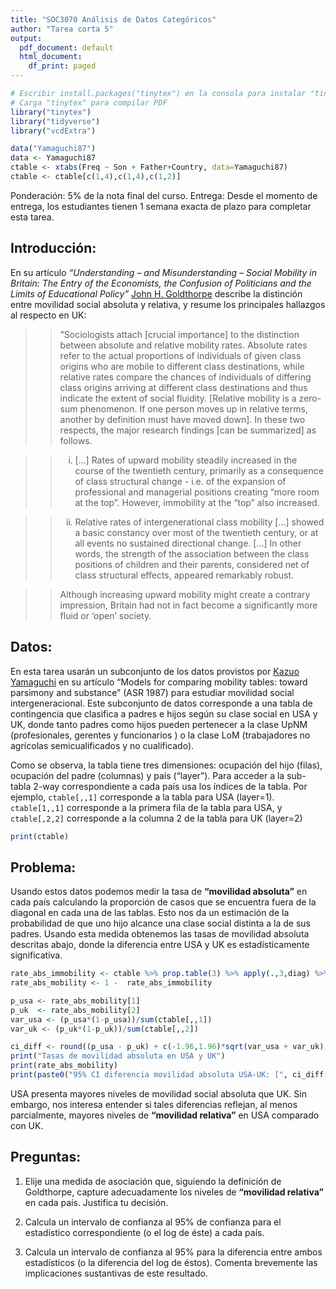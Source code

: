 ```yaml
---
title: "SOC3070 Análisis de Datos Categóricos"
author: "Tarea corta 5"
output:
  pdf_document: default
  html_document:
    df_print: paged
---
```


```r
# Escribir install.packages("tinytex") en la consola para instalar "tinytex"
# Carga "tinytex" para compilar PDF
library("tinytex")
library("tidyverse")
library("vcdExtra")

data("Yamaguchi87")
data <- Yamaguchi87
ctable <- xtabs(Freq ~ Son + Father+Country, data=Yamaguchi87)
ctable <- ctable[c(1,4),c(1,4),c(1,2)]
```
Ponderación: 5% de la nota final del curso. Entrega: Desde el momento de entrega, los estudiantes tienen 1 semana exacta de plazo para completar esta tarea.

## Introducción: 

En su artículo _"Understanding  –  and  Misunderstanding –  Social  Mobility  in  Britain:  The  Entry of the Economists, the   Confusion of Politicians and the Limits of Educational Policy"_ [John H. Goldthorpe](https://en.wikipedia.org/wiki/John_Goldthorpe) describe la distinción entre movilidad social absoluta y relativa, y resume los principales hallazgos al respecto en UK:

> > "Sociologists  attach [crucial importance]  to  the  distinction between absolute and relative mobility rates. Absolute rates refer to the actual proportions of individuals of given class origins who are mobile to different class destinations, while relative rates compare the  chances of individuals of differing  class origins arriving at different class destinations  and  thus  indicate  the  extent  of  social  fluidity.  [Relative mobility is a zero-sum phenomenon. If one person moves up in relative terms, another by definition must have moved down]. In  these  two  respects, the major research findings [can be summarized] as follows. 

> > (i) [...] Rates  of  upward  mobility steadily  increased  in  the  course  of  the twentieth  century,  primarily  as  a  consequence  of  class  structural  change  -  i.e.  of  the expansion  of  professional  and  managerial  positions creating "more   room  at  the  top". However, immobility at the "top" also increased.

> > (ii)  Relative  rates  of  intergenerational  class  mobility [...] showed  a basic  constancy  over  most  of  the  twentieth  century,  or  at  all  events  no  sustained  directional change. [...] In  other  words,  the  strength  of  the  association  between  the  class  positions  of  children  and their parents, considered net of class structural effects, appeared remarkably robust. 

> > Although increasing  upward  mobility  might  create  a  contrary impression,  Britain  had  not  in  fact become a significantly more fluid or ‘open’ society.

## Datos: 

En esta tarea usarán un subconjunto de los datos provistos por [Kazuo Yamaguchi](https://sociology.uchicago.edu/directory/kazuo-yamaguchi) en su artículo "Models for comparing mobility tables: toward parsimony and substance" (ASR 1987) para estudiar movilidad social intergeneracional. Este subconjunto de datos corresponde a una tabla de contingencia que clasifica a padres e hijos según su clase social en USA y UK, donde  tanto padres como hijos pueden pertenecer a la clase UpNM (profesionales, gerentes y funcionarios ) o la clase LoM (trabajadores no agrícolas semicualificados y no cualificado).

Como se observa, la tabla tiene tres dimensiones: ocupación del hijo (filas), ocupación del padre (columnas) y país ("layer"). Para acceder a la sub-tabla 2-way correspondiente a cada país usa los índices de la tabla. Por ejemplo, `ctable[,,1]` corresponde a la tabla para USA (layer=1). `ctable[1,,1]` corresponde a la primera fila de la tabla para USA, y `ctable[,2,2]` corresponde a la columna 2 de la tabla para UK (layer=2)

```r
print(ctable)
```

## Problema: 

Usando estos datos podemos medir la tasa de **"movilidad absoluta"** en cada país calculando la proporción de casos que se encuentra fuera de la diagonal en cada una de las tablas. Esto nos da un estimación de la probabilidad de que uno hijo alcance una clase social distinta a la de sus padres. Usando esta medida obtenemos las tasas de movilidad absoluta descritas abajo, donde la diferencia entre USA y UK es estadísticamente significativa.

```r
rate_abs_immobility <- ctable %>% prop.table(3) %>% apply(.,3,diag) %>% apply(.,2,sum) 
rate_abs_mobility <- 1 -  rate_abs_immobility

p_usa <- rate_abs_mobility[1]
p_uk  <- rate_abs_mobility[2]
var_usa <- (p_usa*(1-p_usa))/sum(ctable[,,1])
var_uk <- (p_uk*(1-p_uk))/sum(ctable[,,2])

ci_diff <- round((p_usa - p_uk) + c(-1.96,1.96)*sqrt(var_usa + var_uk), 2)
print("Tasas de movilidad absoluta en USA y UK")
print(rate_abs_mobility)
print(paste0("95% CI diferencia movilidad absoluta USA-UK: [", ci_diff[1],",",ci_diff[2],"]"))
```

USA presenta mayores niveles de movilidad social absoluta que UK. Sin embargo, nos interesa entender si tales diferencias reflejan, al menos parcialmente, mayores niveles de **"movilidad relativa"** en USA comparado con UK. 


## Preguntas:

1) Elije una medida de asociación que, siguiendo la definición de Goldthorpe, capture adecuadamente los niveles de **"movilidad relativa"** en cada país. Justifica tu decisión.

2) Calcula un intervalo de confianza al 95% de confianza para el estadístico correspondiente (o el log de éste) a cada país.

3) Calcula un intervalo de confianza al 95% para la diferencia entre ambos estadísticos (o la diferencia del log de éstos). Comenta brevemente las implicaciones sustantivas de este resultado.
